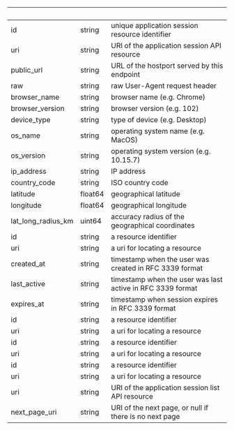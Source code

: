 | &nbsp; | &nbsp; | &nbsp; |
|---|---|---|
| id | string | unique application session resource identifier |
| uri | string | URI of the application session API resource |
| public_url | string | URL of the hostport served by this endpoint |
| raw | string | raw User-Agent request header |
| browser_name | string | browser name (e.g. Chrome) |
| browser_version | string | browser version (e.g. 102) |
| device_type | string | type of device (e.g. Desktop) |
| os_name | string | operating system name (e.g. MacOS) |
| os_version | string | operating system version (e.g. 10.15.7) |
| ip_address | string | IP address |
| country_code | string | ISO country code |
| latitude | float64 | geographical latitude |
| longitude | float64 | geographical longitude |
| lat_long_radius_km | uint64 | accuracy radius of the geographical coordinates |
| id | string | a resource identifier |
| uri | string | a uri for locating a resource |
| created_at | string | timestamp when the user was created in RFC 3339 format |
| last_active | string | timestamp when the user was last active in RFC 3339 format |
| expires_at | string | timestamp when session expires in RFC 3339 format |
| id | string | a resource identifier |
| uri | string | a uri for locating a resource |
| id | string | a resource identifier |
| uri | string | a uri for locating a resource |
| id | string | a resource identifier |
| uri | string | a uri for locating a resource |
| uri | string | URI of the application session list API resource |
| next_page_uri | string | URI of the next page, or null if there is no next page |
